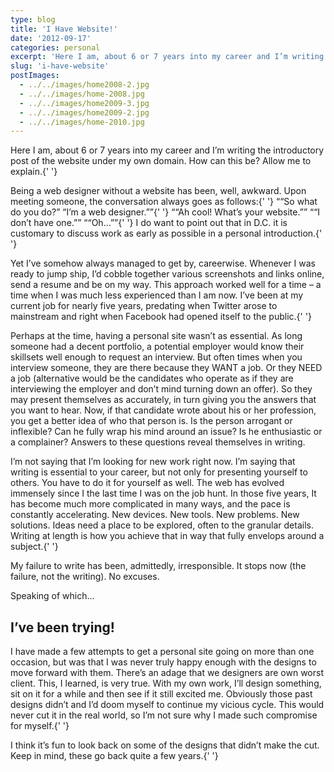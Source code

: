 ```yaml
---
type: blog
title: 'I Have Website!'
date: '2012-09-17'
categories: personal
excerpt: 'Here I am, about 6 or 7 years into my career and I’m writing the introductory post of the website under my own domain. How can this be? Allow me to explain.'
slug: 'i-have-website'
postImages:
  - ../../images/home2008-2.jpg
  - ../../images/home-2008.jpg
  - ../../images/home2009-3.jpg
  - ../../images/home2009-2.jpg
  - ../../images/home-2010.jpg
---
```


<p class="intro">
  Here I am, about 6 or 7 years into my career and I’m writing the introductory
  post of the website under my own domain. How can this be? Allow me to
  explain.{' '}
</p>

<p>
  Being a web designer without a website has been, well, awkward. Upon meeting
  someone, the conversation always goes as follows:{' '}
  <q>“So what do you do?” “I’m a web designer.”</q>{' '}
  <q>“Ah cool! What’s your website.”</q> <q>“I don’t have one.”</q> <q>“Oh…”</q>{' '}
  I do want to point out that in D.C. it is customary to discuss work as early
  as possible in a personal introduction.{' '}
</p>

<p>
  Yet I’ve somehow always managed to get by, careerwise. Whenever I was ready to
  jump ship, I’d cobble together various screenshots and links online, send a
  resume and be on my way. This approach worked well for a time – a time when I
  was much less experienced than I am now. I’ve been at my current job for
  nearly five years, predating when Twitter arose to mainstream and right when
  Facebook had opened itself to the public.{' '}
</p>

<p>
  Perhaps at the time, having a personal site wasn’t as essential. As long
  someone had a decent portfolio, a potential employer would know their
  skillsets well enough to request an interview. But often times when you
  interview someone, they are there because they WANT a job. Or they NEED a job
  (alternative would be the candidates who operate as if they are interviewing
  the employer and don’t mind turning down an offer). So they may present
  themselves as accurately, in turn giving you the answers that you want to
  hear. Now, if that candidate wrote about his or her profession, you get a
  better idea of who that person is. Is the person arrogant or inflexible? Can
  he fully wrap his mind around an issue? Is he enthusiastic or a complainer?
  Answers to these questions reveal themselves in writing.
</p>

<p>
  I’m not saying that I’m looking for new work right now. I’m saying that
  writing is essential to your career, but not only for presenting yourself to
  others. You have to do it for yourself as well. The web has evolved immensely
  since I the last time I was on the job hunt. In those five years, It has
  become much more complicated in many ways, and the pace is constantly
  accelerating. New devices. New tools. New problems. New solutions. Ideas need
  a place to be explored, often to the granular details. Writing at length is
  how you achieve that in way that fully envelops around a subject.{' '}
</p>

<p>
  My failure to write has been, admittedly, irresponsible. It stops now (the
  failure, not the writing). No excuses.
</p>

<p>Speaking of which…</p>

<h2>I’ve been trying!</h2>

<p>
  I have made a few attempts to get a personal site going on more than one
  occasion, but was that I was never truly happy enough with the designs to move
  forward with them. There’s an adage that we designers are own worst client.
  This, I learned, is very true. With my own work, I’ll design something, sit on
  it for a while and then see if it still excited me. Obviously those past
  designs didn’t and I’d doom myself to continue my vicious cycle. This would
  never cut it in the real world, so I’m not sure why I made such compromise for
  myself.{' '}
</p>

<p>
  I think it’s fun to look back on some of the designs that didn’t make the cut.
  Keep in mind, these go back quite a few years.{' '}
</p>

<Image
  src={props.data.mdx.frontmatter.postImages[0]}
  alt=""
  caption="(2008) First attempt at a homepage, from way back in 2008. In hindsight, the
    photo probably wasn’t a wise choice."
/>

<Image
  src={props.data.mdx.frontmatter.postImages[1]}
  alt=""
  caption="(2008) Confession: I was living in northern Virginia at the time I designed
    this, so the whole thing is basically a lie."
/>

<Image
  src={props.data.mdx.frontmatter.postImages[2]}
  alt=""
  caption="(2009) I used to own the domain: blackslatemedia.com. I went back and forth
    between using that URL and reserving jaredcunha.com."
/>

<Image
  src={props.data.mdx.frontmatter.postImages[3]}
  alt=""
  caption="(2009) Perhaps I was undergoing some dark times when I came up with one.
    Either way, I’m glad I got over it."
/>

<Image
  src={props.data.mdx.frontmatter.postImages[4]}
  alt=""
  caption="(2010) This one was meant to be responsive. I liked it almost enough to
    finish it."
/>
